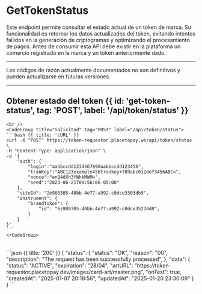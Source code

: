 


# GetTokenStatus

Este endpoint permite consultar el estado actual de un token de marca. Su funcionalidad es
retornar los datos actualizados del token, evitando intentos fallidos en la generación de
criptogramas y optimizando el procesamiento de pagos.
Antes de consumir esta API debe existir en la plataforma un comercio registrado en la
marca y un token anteriormente dado.

---

<Note type="warning">
    Los códigos de razón actualmente documentados no son definitivos y pueden actualizarse en futuras versiones.
</Note>

---

## Obtener estado del token {{ id: 'get-token-status', tag: 'POST', label: '/api/token/status' }}

<Row>
  <Col>
    <ApiReader
      path="/api/token/status"
      method="POST"
      api={props.refs}
    />
  </Col>
  <Col sticky>

    <br />
    <CodeGroup title="Solicitud" tag="POST" label="/api/token/status">
    ```bash {{ title: 'cURL' }}
    curl -X "POST" https://token-requestor.placetopay.ws/api/token/status \
    -H "Content-Type: application/json" \
    -d '{
        "auth": {
            "login":"aabbccdd1234567890aabbccdd123456",
            "tranKey":"ABC123example456trankey+789abc012def3456ABC=",
            "nonce":"enQ4dXh3YWhkMWM=",
            "seed":"2023-06-21T09:56:06-05:00"
        },
        "siteId": "2e988305-40bb-4e77-a992-c0dce3303db9",
        "instrument": {
            "brandToken": {
                "id": "6s988305-40bb-4e77-a992-c0dce3527dd8",
            }
        }
    }'
    ```
    </CodeGroup>
  </Col>
</Row>

<Row>
  <Col>
    <ApiReader
      path="/api/token/status"
      method="post"
      type="response"
      api={props.refs}
    />
  </Col>
  <Col sticky>
    <br />
    <CodeGroup title="Respuesta">
    ```json {{ title: '200' }}
        {
        "status": {
            "status": "OK",
            "reason": "00",
            "description": "The request has been successfully processed",
        },
        "data": {
            "status": "ACTIVE",
            "expiration": "28/04",
            "artURL": "https://token-requestor.placetopay.dev/images/card-art/master.png",
            "onTest": true,
            "createdAt": "2025-01-07 20:18:56",
            "updatedAt": "2025-01-20 23:30:09"
        }
    }
    ```
    </CodeGroup>
  </Col>
</Row>
